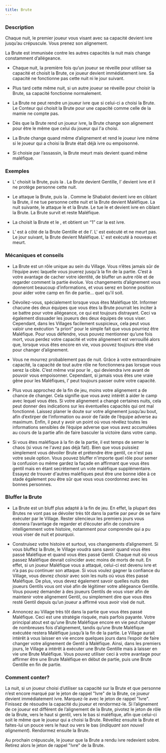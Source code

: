 ```yaml
---
title: Brute
---
```



<Role BRUTE header />

### Description

Chaque nuit, le premier joueur vous visant avec sa capacité devient ivre jusqu’au crépuscule. Vous prenez son alignement.

La Brute est immunisée contre les autres capacités la nuit mais change constamment d’allégeance.

-   Chaque nuit, la première fois qu’un joueur se réveille pour utiliser sa capacité et choisit la Brute, ce joueur devient immédiatement ivre. Sa capacité ne fonctionne pas cette nuit ni le jour suivant.

-   Plus tard cette même nuit, si un autre joueur se réveille pour choisir la Brute, sa capacité fonctionne normalement.

-   La Brute ne peut rendre un joueur ivre que si celui-ci a choisi la Brute. Le Conteur qui choisit la Brute pour une capacité comme celle de la mamie ne compte pas.

-   Dès que la Brute rend un joueur ivre, la Brute change son alignement pour être le même que celui du joueur qui l'a choisi. 

-   La Brute change quand même d’alignement et rend le joueur ivre même si le joueur qui a choisi la Brute était déjà ivre ou empoisonné.

-   Si choisie par l’assassin, la Brute meurt mais devient quand même maléfique.

### Exemples

- L’<Role AUBERGISTE /> choisit la Brute, puis la <Role GITANE />. La Brute devient Gentille, l’<Role AUBERGISTE /> devient ivre et il ne protège personne cette nuit.

- Le <Role SHABALOTH /> attaque la Brute, puis la <Role COMMERE />. Comme le Shabalot devient ivre en ciblant la Brute, il ne tue personne cette nuit et la Brute devient Maléfique. La nuit suivante, le <Role SHABALOTH /> attaque le <Role PARIEUR /> et la Brute. Le <Role SHABALOTH /> tue le <Role PARIEUR /> et devient ivre en ciblant la Brute. La Brute survit et reste Maléfique.

- La <Role FEMME_DE_CHAMBRE /> choisit la Brute et le <Role MENESTREL />, et obtient un “1” car la <Role FEMME_DE_CHAMBRE /> est ivre.

- L’<Role HERBORISTE /> est à côté de la Brute Gentille et de l’<Role INVENTEUR />. L'<Role INVENTEUR /> est exécuté et ne meurt pas. Le jour suivant, la Brute devient Maléfique. L'<Role INVENTEUR /> est exécuté à nouveau et meurt.

### Mécaniques et conseils

- La Brute est un rôle unique au sein du Village. Vous n’êtes jamais sûr de l’équipe avec laquelle vous jouerez jusqu'à la fin de la partie. C’est à votre avantage de cacher votre identité, de bluffer un autre rôle et de regarder comment la partie évolue. Vos changements d’alignement vous donneront beaucoup d’informations, et vous serez en bonne position pour aider votre camp en fin de partie… quel qu'il soit.

- Dévoilez-vous, spécialement lorsque vous êtes Maléfique tôt. Informer chacune des deux équipes que vous êtes la Brute pourrait les inciter à se battre pour votre allégeance, ce qui est toujours distrayant. Ceci va également dissuader les joueurs des deux équipes de vous viser. Cependant, dans les Villages facilement suspicieux, cela peut vous valoir une exécution “a priori” pour le simple fait que vous pourriez être Maléfique. Pour vous défendre, vous pouvez mentionner qu’une fois mort, vous perdez votre capacité et votre alignement est verrouillé alors que, lorsque vous êtes encore en vie, vous pouvez toujours être visé pour changer d’alignement.

- Vous ne mourrez probablement pas de nuit. Grâce à votre extraordinaire capacité, la capacité de tout autre rôle ne fonctionnera pas lorsque vous serez la cible. C’est même vrai pour le <Role PUKKA />, qui deviendra ivre avant de pouvoir vous empoisonner. Cependant, si jamais vous êtes une vraie gêne pour les Maléfiques, l’<Role ASSASSIN /> peut toujours passer outre votre capacité.

- Plus vous approchez de la fin de jeu, moins votre alignement a de chance de changer. Cela signifie que vous avez intérêt à aider le camp avec lequel vous êtes. Si votre alignement a changé certaines nuits, cela peut donner des indications sur les éventuelles capacités qui ont mal fonctionné. Laissez planer le doute sur votre alignement jusqu’au bout, afin d’extirper de l’information ou avoir de l’aide de l’équipe adverse au maximum. Enfin, il peut y avoir un point où vous révélez toutes les informations sensibles de l’équipe adverse que vous avez accumulées au cours de la partie afin de faire basculer la victoire dans votre camp.

- Si vous êtes maléfique à la fin de la partie, il est temps de semer le chaos (si vous ne l'avez pas déjà fait). Bien que vous puissiez simplement vous dévoiler Brute et prétendre être gentil, ce n'est pas votre seule option. Vous pouvez bluffer n'importe quel rôle pour semer la confusion ou même gardez la façade en affirmant que vous êtes gentil mais en étant secrètement un vote maléfique supplémentaire. Essayez de trouver d'autres maléfiques peut être une bonne idée à ce stade également pou être sûr que vous vous coordonnez avec les bonnes personnes.

### Bluffer la Brute

- La Brute est un bluff plus adapté à la fin de jeu. En effet, la plupart des Brutes ne vont pas se dévoiler très tôt dans la partie par peur de se faire exécuter par le Village. Rester silencieux les premiers jours vous donnera l’avantage de regarder et d’écouter afin de construire intelligemment votre histoire, notamment pour comprendre qui a pu vous viser de nuit et pourquoi.

- Construisez votre histoire et surtout, vos changements d’alignement. Si vous bluffez la Brute, le Village voudra sans savoir quand vous êtes passé Maléfique et quand vous êtes passé Gentil. Chaque nuit où vous passez Maléfique devrait coïncider avec moins de morts de nuit. En effet, si un joueur Maléfique vous a attaqué, celui-ci est devenu ivre et n’a pas pu continuer son attaque. Si vous voulez gagner la confiance du Village, vous devrez choisir avec soin les nuits où vous êtes passé Maléfique. De plus, vous devez également savoir quelles nuits des joueurs Gentils vous ont visé afin de légitimer votre allégeance Gentille. Vous pouvez demander à des joueurs Gentils de vous viser afin de maintenir votre alignement Gentil, ou simplement dire que vous êtes resté Gentil depuis qu’un joueur a affirmé vous avoir visé de nuit.

- Annoncez au Village très tôt dans la partie que vous êtes passé Maléfique. Ceci est une stratégie risquée, mais parfois payante. Votre principal atout est qu’une Brute Maléfique encore en vie peut changer de nombreuses fois d’alignement, tandis qu’une Brute Maléfique exécutée restera Maléfique jusqu’à la fin de la partie. Le Village aurait intérêt à vous laisser en vie encore quelques jours dans l’espoir de faire changer votre alignement de Gentil à Maléfique. Ainsi, dans les premiers jours, le Village a intérêt à exécuter une Brute Gentille mais à laisser en vie une Brute Maléfique. Vous pouvez utiliser ceci à votre avantage pour affirmer être une Brute Maléfique en début de partie, puis une Brute Gentille en fin de partie.

### Comment conter?

La nuit, si un joueur choisi d’utiliser sa capacité sur la Brute et que personne n’est encore marqué par le jeton de rappel "Ivre" de la Brute, ce joueur devient immédiatement ivre. Marquez-le avec le jeton de rappel "Ivre". Finissez de résoudre la capacité du joueur et rendormez-le. Si l’alignement de ce joueur est différent de l’alignement de la Brute, pivotez le jeton de rôle de la Brute, vers le haut si gentil, vers le bas si maléfique, afin que celui-ci soit le même que le joueur qui a choisi la Brute. Réveillez ensuite la Brute et faites-lui un pouce vers le haut ou vers le bas (_indiquant son nouvel alignement_). Rendormez ensuite la Brute.

Au prochain crépuscule, le joueur que la Brute a rendu ivre redevient sobre. Retirez alors le jeton de rappel "Ivre" de la Brute.
